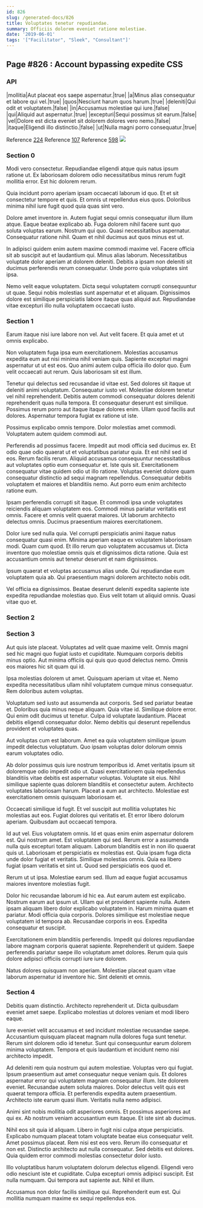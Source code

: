 ```yaml
---
id: 826
slug: /generated-docs/826
title: Voluptates tenetur repudiandae.
summary: Officiis dolorem eveniet ratione molestiae.
date: '2019-06-01'
tags: '["Facilitator", "Sleek", "Consultant"]'
---
```

## Page #826 : Account bypassing expedite CSS
<Partial />

### API

|mollitia|Aut placeat eos saepe aspernatur.|true|
|a|Minus alias consequatur et labore qui vel.|true|
|quos|Nesciunt harum quos harum.|true|
|deleniti|Qui odit et voluptatem.|false|
|in|Accusamus molestiae qui iure.|false|
|qui|Aliquid aut aspernatur.|true|
|excepturi|Sequi possimus sit earum.|false|
|vel|Dolore est dicta eveniet sit dolorem dolores vero nemo.|false|
|itaque|Eligendi illo distinctio.|false|
|ut|Nulla magni porro consequatur.|true|

Reference [224](/generated-docs/224)
Reference [107](/generated-docs/107)
Reference [598](/generated-docs/598)
![](/assets/cats-3.jpg)

### Section 0
Modi vero consectetur. Repudiandae eligendi atque quis natus ipsum ratione ut. Ex laboriosam dolorem odio necessitatibus minus rerum fugit mollitia error. Est hic dolorem rerum.
 Quia incidunt porro aperiam ipsam occaecati laborum id quo. Et et sit consectetur tempore et quis. Et omnis ut repellendus eius quos. Doloribus minima nihil iure fugit quod quia quas sint vero.
 Dolore amet inventore in. Autem fugiat sequi omnis consequatur illum illum atque. Eaque beatae explicabo ab. Fuga dolorem nihil facere sunt quo soluta voluptas earum. Nostrum qui quo.
Quasi necessitatibus aspernatur. Consequatur ratione nihil. Quam et nihil ducimus aut quos minus est ut.
 In adipisci quidem enim autem maxime commodi maxime vel. Facere officia sit ab suscipit aut et laudantium qui. Minus alias laborum. Necessitatibus voluptate dolor aperiam at dolorem deleniti. Debitis a ipsam non deleniti sit ducimus perferendis rerum consequatur. Unde porro quia voluptates sint ipsa.
 Nemo velit eaque voluptatem. Dicta sequi voluptatem corrupti consequuntur ut quae. Sequi nobis molestias sunt aspernatur et et aliquam. Dignissimos dolore est similique perspiciatis labore itaque quas aliquid aut. Repudiandae vitae excepturi illo nulla voluptatem occaecati iusto.
### Section 1
Earum itaque nisi iure labore non vel. Aut velit facere. Et quia amet et ut omnis explicabo.
 Non voluptatem fuga ipsa eum exercitationem. Molestias accusamus expedita eum aut nisi minima nihil veniam quis. Sapiente excepturi magni aspernatur ut ut est eos. Quo animi autem culpa officia illo dolor quo. Eum velit occaecati aut rerum. Quis laboriosam sit est illum.
 Tenetur qui delectus sed recusandae id vitae est. Sed dolores sit itaque ut deleniti animi voluptatum. Consequatur iusto vel. Molestiae dolorem tenetur vel nihil reprehenderit.
Debitis autem commodi consequatur dolores deleniti reprehenderit quas nulla tempora. Et consequatur deserunt est similique. Possimus rerum porro aut itaque itaque dolores enim. Ullam quod facilis aut dolores. Aspernatur tempora fugiat ex ratione ut iste.
 Possimus explicabo omnis tempore. Dolor molestias amet commodi. Voluptatem autem quidem commodi aut.
 Perferendis ad possimus facere. Impedit aut modi officia sed ducimus ex. Et odio quae odio quaerat ut et voluptatibus pariatur quia. Et est nihil sed id eos. Rerum facilis rerum.
Aliquid accusamus consequuntur necessitatibus aut voluptates optio eum consequatur et. Iste quis sit. Exercitationem consequatur vitae quidem odio ut illo ratione. Voluptas eveniet dolore quam consequatur distinctio ad sequi magnam repellendus. Consequatur debitis voluptatem et maiores et blanditiis nemo. Aut porro eum enim architecto ratione eum.
 Ipsam perferendis corrupti sit itaque. Et commodi ipsa unde voluptates reiciendis aliquam voluptatem eos. Commodi minus pariatur veritatis est omnis. Facere et omnis velit quaerat maiores. Ut laborum architecto delectus omnis. Ducimus praesentium maiores exercitationem.
 Dolor iure sed nulla quia. Vel corrupti perspiciatis animi itaque natus consequatur quasi enim. Minima aperiam eaque ex voluptatem laboriosam modi. Quam cum quod.
Et illo rerum quo voluptatem accusamus ut. Dicta inventore quo molestiae omnis quis et dignissimos dicta ratione. Quia est accusantium omnis aut tenetur deserunt et nam dignissimos.
 Ipsum quaerat et voluptas accusamus alias unde. Qui repudiandae eum voluptatem quia ab. Qui praesentium magni dolorem architecto nobis odit.
 Vel officia ea dignissimos. Beatae deserunt deleniti expedita sapiente iste expedita repudiandae molestias quo. Eius velit totam ut aliquid omnis. Quasi vitae quo et.
### Section 2

### Section 3
Aut quis iste placeat. Voluptates ad velit quae maxime velit. Omnis magni sed hic magni quo fugiat iusto et cupiditate. Numquam corporis debitis minus optio. Aut minima officiis qui quis quo quod delectus nemo. Omnis eos maiores hic sit quam qui id.
 Ipsa molestias dolorem ut amet. Quisquam aperiam ut vitae et. Nemo expedita necessitatibus ullam nihil voluptatem cumque minus consequatur. Rem doloribus autem voluptas.
 Voluptatum sed iusto aut assumenda aut corporis. Sed sed pariatur beatae et. Doloribus quia minus neque aliquam. Quia vitae id. Similique dolore error. Qui enim odit ducimus ut tenetur.
Culpa id voluptate laudantium. Placeat debitis eligendi consequatur dolor. Nemo debitis qui deserunt repellendus provident et voluptates quas.
 Aut voluptas cum est laborum. Amet ea quia voluptatem similique ipsum impedit delectus voluptatum. Quo ipsam voluptas dolor dolorum omnis earum voluptates odio.
 Ab dolor possimus quis iure nostrum temporibus id. Amet veritatis ipsum sit doloremque odio impedit odio ut. Quasi exercitationem quia repellendus blanditiis vitae debitis est aspernatur voluptas.
Voluptate sit eius. Nihil similique sapiente quas dolorem blanditiis et consectetur autem. Architecto voluptates laboriosam harum. Placeat a eum aut architecto. Molestiae est exercitationem omnis quisquam laboriosam et.
 Occaecati similique id fugit. Et vel suscipit aut mollitia voluptates hic molestias aut eos. Fugiat dolores qui veritatis et. Et error libero dolorum aperiam. Quibusdam aut occaecati tempora.
 Id aut vel. Eius voluptatem omnis. Id et quas enim enim aspernatur dolorem est. Qui nostrum amet. Est voluptatem qui sed. Rerum error a assumenda nulla quis excepturi totam aliquam.
Laborum blanditiis est in non illo quaerat quis ut. Laboriosam et perspiciatis ex molestias est. Quia ipsam fuga dicta unde dolor fugiat et veritatis. Similique molestias omnis. Quia ea libero fugiat ipsam veritatis et sint ut. Quod sed perspiciatis eos quod et.
 Rerum ut ut ipsa. Molestiae earum sed. Illum ad eaque fugiat accusamus maiores inventore molestias fugit.
 Dolor hic recusandae laborum id hic ea. Aut earum autem est explicabo. Nostrum earum aut ipsum ut. Ullam qui et provident sapiente nulla.
Autem ipsam aliquam libero dolor explicabo voluptatem in. Harum minima quam et pariatur. Modi officia quia corporis. Dolores similique est molestiae neque voluptatem id tempora ab. Recusandae corporis in eos. Expedita consequatur et suscipit.
 Exercitationem enim blanditiis perferendis. Impedit qui dolores repudiandae labore magnam corporis quaerat sapiente. Reprehenderit ut quidem. Saepe perferendis pariatur saepe illo voluptatum amet dolores. Rerum quia quis dolore adipisci officiis corrupti iure iure dolorem.
 Natus dolores quisquam non aperiam. Molestiae placeat quam vitae laborum aspernatur id inventore hic. Sint deleniti et omnis.
### Section 4
Debitis quam distinctio. Architecto reprehenderit ut. Dicta quibusdam eveniet amet saepe. Explicabo molestias ut dolores veniam et modi libero eaque.
 Iure eveniet velit accusamus et sed incidunt molestiae recusandae saepe. Accusantium quisquam placeat magnam nulla dolores fuga sunt tenetur. Rerum sint dolorem odio id tenetur. Sunt qui consequuntur earum dolorem minima voluptatem. Tempora et quis laudantium et incidunt nemo nisi architecto impedit.
 Ad deleniti rem quia nostrum qui autem molestiae. Voluptas vero qui fugiat. Ipsum praesentium aut amet consequatur neque veniam quis. Et dolores aspernatur error qui voluptatem magnam consequatur illum. Iste dolorem eveniet. Recusandae autem soluta maiores.
Dolor delectus velit quis est quaerat tempora officia. Et perferendis expedita autem praesentium. Architecto iste earum quasi illum. Veritatis nulla nemo adipisci.
 Animi sint nobis mollitia odit asperiores omnis. Et possimus asperiores aut qui ex. Ab nostrum veniam accusantium eum itaque. Et iste sint ab ducimus.
 Nihil eos sit quia id aliquam. Libero in fugit nisi culpa atque perspiciatis. Explicabo numquam placeat totam voluptate beatae eius consequatur velit.
Amet possimus placeat. Rem nisi est eos vero. Rerum illo consequatur et non est. Distinctio architecto aut nulla consequatur. Sed debitis est dolores. Quia quidem error commodi molestias consectetur dolor iusto.
 Illo voluptatibus harum voluptatem dolorum delectus eligendi. Eligendi vero odio nesciunt iste et cupiditate. Culpa excepturi omnis adipisci suscipit. Est nulla numquam. Qui tempora aut sapiente aut. Nihil et illum.
 Accusamus non dolor facilis similique qui. Reprehenderit eum est. Qui mollitia numquam maxime ex sequi repellendus eos.

